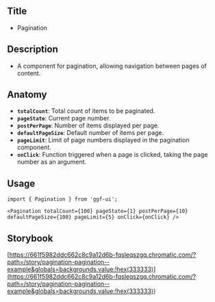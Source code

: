 ## Title

- Pagination

## Description

- A component for pagination, allowing navigation between pages of content.

## Anatomy

- **`totalCount`**: Total count of items to be paginated.
- **`pageState`**: Current page number.
- **`postPerPage`**: Number of items displayed per page.
- **`defaultPageSize`**: Default number of items per page.
- **`pageLimit`**: Limit of page numbers displayed in the pagination component.
- **`onClick`**: Function triggered when a page is clicked, taking the page number as an argument.

## Usage

```tsx
import { Pagination } from 'ggf-ui';
```

```tsx
<Pagination totalCount={100} pageState={1} postPerPage={10} defaultPageSize={100} pageLimit={5} onClick={onClick} />
```

## Storybook

[https://661f5982ddc662c8c9a12d6b-fqsleqszgq.chromatic.com/?path=/story/pagination-pagination--example&globals=backgrounds.value:!hex(333333)](<https://661f5982ddc662c8c9a12d6b-fqsleqszgq.chromatic.com/?path=/story/pagination-pagination--example&globals=backgrounds.value:!hex(333333)>)
